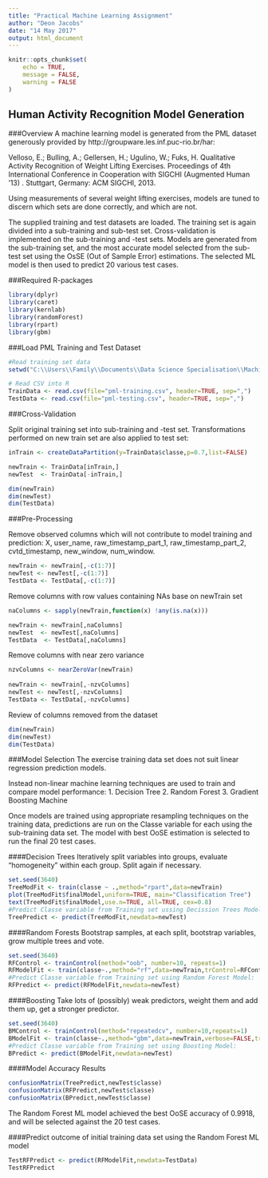 ```yaml
---
title: "Practical Machine Learning Assignment"
author: "Deon Jacobs"
date: "14 May 2017"
output: html_document
---
```


```r
knitr::opts_chunk$set(
	echo = TRUE,
	message = FALSE,
	warning = FALSE
)
```

## Human Activity Recognition Model Generation

###Overview
A machine learning model is generated from the PML dataset generously provided by http://groupware.les.inf.puc-rio.br/har: 

Velloso, E.; Bulling, A.; Gellersen, H.; Ugulino, W.; Fuks, H. Qualitative Activity Recognition of Weight Lifting Exercises. Proceedings of 4th International Conference in Cooperation with SIGCHI (Augmented Human '13) . Stuttgart, Germany: ACM SIGCHI, 2013.

Using measurements of several weight lifting exercises, models are tuned to discern which sets are done correctly, and which are not.

The supplied training and test datasets are loaded. The training set is again divided into a sub-training and sub-test set. Cross-validation is implemented on the sub-training and -test sets. Models are generated from the sub-training set, and the most accurate model selected from the sub-test set using the OsSE (Out of Sample Error) estimations. The selected ML model is then used to predict 20 various test cases.

###Required R-packages

```r
library(dplyr)
library(caret)
library(kernlab)
library(randomForest)
library(rpart)
library(gbm)
```

###Load PML Training and Test Dataset

```r
#Read training set data
setwd("C:\\Users\\Family\\Documents\\Data Science Specialisation\\Machine Learning")

# Read CSV into R
TrainData <- read.csv(file="pml-training.csv", header=TRUE, sep=",")
TestData <- read.csv(file="pml-testing.csv", header=TRUE, sep=",")
```

###Cross-Validation

Split original training set into sub-training and -test set. Transformations performed on new train set are also applied to test set:

```r
inTrain <- createDataPartition(y=TrainData$classe,p=0.7,list=FALSE)

newTrain <- TrainData[inTrain,]
newTest  <- TrainData[-inTrain,]

dim(newTrain)
dim(newTest)
dim(TestData)
```

###Pre-Processing

Remove observed columns which will not contribute to model training and prediction: 
X, user_name,	raw_timestamp_part_1,	raw_timestamp_part_2,	cvtd_timestamp,	new_window,	num_window.

```r
newTrain <- newTrain[,-c(1:7)]
newTest <- newTest[,-c(1:7)]
TestData <- TestData[,-c(1:7)]
```
Remove columns with row values containing NAs base on newTrain set
```r
naColumns <- sapply(newTrain,function(x) !any(is.na(x)))

newTrain <- newTrain[,naColumns]
newTest  <- newTest[,naColumns]
TestData  <- TestData[,naColumns]
```
Remove columns with near zero variance
```r
nzvColumns <- nearZeroVar(newTrain)
 
newTrain <- newTrain[,-nzvColumns]
newTest <- newTest[,-nzvColumns]
TestData <- TestData[,-nzvColumns]
```
Review of columns removed from the dataset
```r
dim(newTrain)
dim(newTest)
dim(TestData)
```

###Model Selection
The exercise training data set does not suit linear regression prediction models.

Instead non-linear machine learning techniques are used to train and compare model performance:
1. Decision Tree
2. Random Forest
3. Gradient Boosting Machine

Once models are trained using appropriate resampling techniques on the training data, predictions are run on the  Classe variable for each using the sub-training data set. The model with best OoSE estimation is selected to run the final 20 test cases.  

####Decision Trees
Iteratively split variables into groups, evaluate "homogeneity" within each group. Split again if necessary.
```r
set.seed(3640)
TreeModFit <- train(classe ~ .,method="rpart",data=newTrain)
plot(TreeModFit$finalModel,uniform=TRUE, main="Classification Tree")
text(TreeModFit$finalModel,use.n=TRUE, all=TRUE, cex=0.8)
#Predict Classe variable from Training set ussing Decission Trees Model:
TreePredict <- predict(TreeModFit,newdata=newTest)

```
####Random Forests
Bootstrap samples, at each split, bootstrap variables, grow multiple trees and vote.
```r
set.seed(3640)
RFControl <- trainControl(method="oob", number=10, repeats=1)
RFModelFit <- train(classe~.,method="rf",data=newTrain,trControl=RFControl)
#Predict Classe variable from Training set using Random Forest Model:
RFPredict <- predict(RFModelFit,newdata=newTest)

```
####Boosting
Take lots of (possibly) weak predictors, weight them and add them up, get a stronger predictor.
```r
set.seed(3640)
BMControl <- trainControl(method="repeatedcv", number=10,repeats=1)
BModelFit <- train(classe~.,method="gbm",data=newTrain,verbose=FALSE,trControl=BMControl)
#Predict Classe variable from Training set using Boosting Model:
BPredict <- predict(BModelFit,newdata=newTest)
```

####Model Accuracy Results
```r
confusionMatrix(TreePredict,newTest$classe)
confusionMatrix(RFPredict,newTest$classe)
confusionMatrix(BPredict,newTest$classe)
```

The Random Forest ML model achieved the best OoSE accuracy of 0.9918, and will be selected against the 20 test cases. 

####Predict outcome of initial training data set using the Random Forest ML model

```r
TestRFPredict <- predict(RFModelFit,newdata=TestData)
TestRFPredict

```
